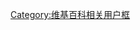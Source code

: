 {{Userbox-2
  |border-c = #000000
  |border-s = 1
  |id1-c    = #FFFFFF
  |id1-s    = 13
  |id1-fc   = #ffa500
  |id2-c    = #000000
  |id2-s    = 13
  |id2-fc   = #ffa500
  |info-c   = Wheat
  |info-s   = 10
  |info-fc  = #FFFF
  |id1      = 天津风味
  |id2      = 街头小吃
  |info     = 介人倍爱吃'''[[煎饼果子]]'''。
  |usercategory=爱吃煎饼果子的维基人
}}
<noinclude>[[Category:维基百科相关用户框]]</noinclude>